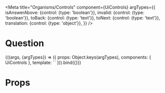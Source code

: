 
<Meta
  title="Organisms/Controls"
  component={UiControls}
  argTypes={{
    isAnswerAbove: {control: {type: 'boolean'}},
    invalid: {control: {type: 'boolean'}},
    toBack: {control: {type: 'text'}},
    toNext: {control: {type: 'text'}},
    translation: {control: {type: 'object'}},
  }}
/>

# Question

<Canvas>
  <Story
    name="Common"
    args={{
      toBack: '/3-3',
      toNext: '/5-4',
      invalid: true,
      translation: {
        back: 'Back',
        next: 'Next',
        answerAbove: 'Select an answer above',
      }
    }}
  >
    {((args, {argTypes}) => ({
      props: Object.keys(argTypes),
      components: { UiControls },
      template: `<UiControls
        :is-answer-above="isAnswerAbove"
        :invalid="invalid"
        :to-back="toBack"
        :to-next="toNext"
        :translation="translation"
        style="max-width: 780px; min-height: 465px"
      />`
    })).bind({})}
  </Story>
</Canvas>

# Props

<Props of={UiControls} />
